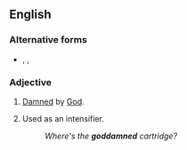 ==English==

===Alternative forms===
* {{l|en|goddamn}}, {{l|en|god damn}}, {{l|en|God damn}}

===Adjective===
{{en-adj|-}}

# {{lb|en|pejorative}} [[damned|Damned]] by [[God]].
# {{lb|en|often|_|offensive}} Used as an intensifier.
#: ''Where's the '''goddamned''' cartridge?''